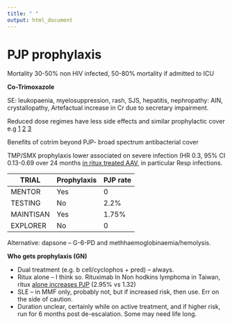 ---
title: " "
output: html_document
---
# PJP prophylaxis

Mortality 30-50% non HIV infected, 50-80% mortality if admitted to ICU

**Co-Trimoxazole**

SE: leukopaenia, myelosuppression, rash, SJS, hepatitis, nephropathy: AIN, crystallopathy, Artefactual increase in Cr due to secretary impairment.

Reduced dose regimes have less side effects and similar prophylactic cover e.g [1](https://pubmed.ncbi.nlm.nih.gov/32820678/) [2](https://pubmed.ncbi.nlm.nih.gov/32820678/) [3](https://pubmed.ncbi.nlm.nih.gov/30642768/)

Benefits of cotrim beyond PJP- broad spectrum antibacterial cover

TMP/SMX prophylaxis lower associated on severe infection (HR 0.3, 95% CI 0.13-0.69 over 24 months [in ritux treated AAV](https://pubmed.ncbi.nlm.nih.gov/29950327/), in particular Resp infections.

| TRIAL     | Prophylaxis | PJP rate |
|-----------|-------------|----------|
| MENTOR    | Yes         | 0        |
| TESTING   | No          | 2.2%     |
| MAINTISAN | Yes         | 1.75%    |
| EXPLORER  | No          | 0        |

Alternative: dapsone – G-6-PD and methhaemoglobinaemia/hemolysis.

**Who gets prophylaxis (GN)**

-   Dual treatment (e.g. b cell/cyclophos + pred) – always.
-   Ritux alone – I think so. Rituximab In Non hodkins lymphoma in Taiwan, ritux [alone increases PJP](https://www.ncbi.nlm.nih.gov/pmc/articles/PMC5974272/) (2.95% vs 1.32)
-   SLE – in MMF only, probably not, but if increased risk, then use. Err on the side of caution.
-   Duration unclear, certainly while on active treatment, and if higher risk, run for 6 months post de-escalation. Some may need life long.

